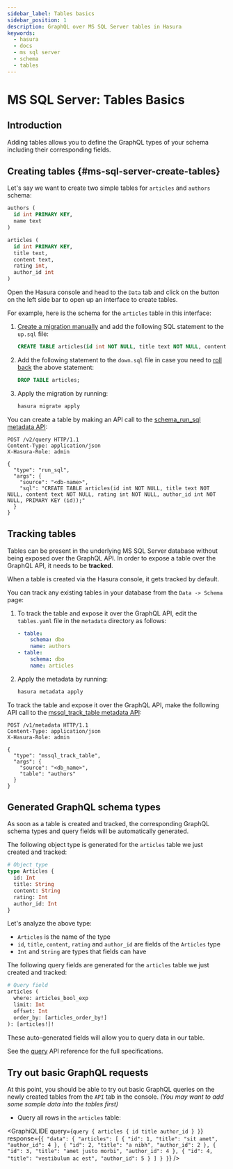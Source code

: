 ```yaml
---
sidebar_label: Tables basics
sidebar_position: 1
description: GraphQL over MS SQL Server tables in Hasura
keywords:
  - hasura
  - docs
  - ms sql server
  - schema
  - tables
---
```



# MS SQL Server: Tables Basics

## Introduction

Adding tables allows you to define the GraphQL types of your schema including their corresponding fields.

## Creating tables {#ms-sql-server-create-tables}

Let's say we want to create two simple tables for `articles` and `authors` schema:

```sql
authors (
  id int PRIMARY KEY,
  name text
)

articles (
  id int PRIMARY KEY,
  title text,
  content text,
  rating int,
  author_id int
)
```

<Tabs className="api-tabs">
<TabItem value="console" label="Console">

Open the Hasura console and head to the `Data` tab and click on the button on the left side bar to open up an interface
to create tables.

For example, here is the schema for the `articles` table in this interface:

<Thumbnail src='/img/schema/create-table-graphql-mssql.png' alt='Schema for an article table' width='1100px' />

</TabItem>
<TabItem value="cli" label="CLI">

1.  [Create a migration manually](/migrations-metadata-seeds/manage-migrations.mdx#create-manual-migrations) and add the
    following SQL statement to the `up.sql` file:

    ```sql
    CREATE TABLE articles(id int NOT NULL, title text NOT NULL, content text NOT NULL, rating int NOT NULL, author_id int NOT NULL, PRIMARY KEY (id));
    ```

2.  Add the following statement to the `down.sql` file in case you need to
    [roll back](/migrations-metadata-seeds/manage-migrations.mdx#roll-back-migrations) the above statement:

    ```sql
    DROP TABLE articles;
    ```

3.  Apply the migration by running:

    ```bash
    hasura migrate apply
    ```

</TabItem> 
<TabItem value="api" label="API">

You can create a table by making an API call to the
[schema_run_sql metadata API](/api-reference/schema-api/run-sql.mdx#schema-run-sql):

```http
POST /v2/query HTTP/1.1
Content-Type: application/json
X-Hasura-Role: admin

{
  "type": "run_sql",
  "args": {
    "source": "<db-name>",
    "sql": "CREATE TABLE articles(id int NOT NULL, title text NOT NULL, content text NOT NULL, rating int NOT NULL, author_id int NOT NULL, PRIMARY KEY (id));"
  }
}
```

</TabItem>
</Tabs>

## Tracking tables

Tables can be present in the underlying MS SQL Server database without being exposed over the GraphQL API. In order to
expose a table over the GraphQL API, it needs to be **tracked**.

<Tabs className="api-tabs">
<TabItem value="console" label="Console">

When a table is created via the Hasura console, it gets tracked by default.

You can track any existing tables in your database from the `Data -> Schema` page:

<Thumbnail src='/img/schema/schema-track-tables-mssql.png' alt='Track table' width='700px' />

</TabItem>
<TabItem value="cli" label="CLI">

1.  To track the table and expose it over the GraphQL API, edit the `tables.yaml` file in the `metadata` directory as
    follows:

    ```yaml {4-6}
    - table:
        schema: dbo
        name: authors
    - table:
        schema: dbo
        name: articles
    ```

2.  Apply the metadata by running:

    ```bash
    hasura metadata apply
    ```

</TabItem>
<TabItem value="api" label="API">

To track the table and expose it over the GraphQL API, make the following API call to the
[mssql_track_table metadata API](/api-reference/metadata-api/table-view.mdx#mssql-track-table):

```http
POST /v1/metadata HTTP/1.1
Content-Type: application/json
X-Hasura-Role: admin

{
  "type": "mssql_track_table",
  "args": {
    "source": "<db_name>",
    "table": "authors"
  }
}
```

</TabItem>
</Tabs>

## Generated GraphQL schema types

As soon as a table is created and tracked, the corresponding GraphQL schema types and query fields will be automatically
generated.

The following object type is generated for the `articles` table we just created and tracked:

```graphql
# Object type
type Articles {
  id: Int
  title: String
  content: String
  rating: Int
  author_id: Int
}
```

Let's analyze the above type:

- `Articles` is the name of the type
- `id`, `title`, `content`, `rating` and `author_id` are fields of the `Articles` type
- `Int` and `String` are types that fields can have

The following query fields are generated for the `articles` table we just created and tracked:

```graphql
# Query field
articles (
  where: articles_bool_exp
  limit: Int
  offset: Int
  order_by: [articles_order_by!]
): [articles!]!
```

<!-- TODO: MSSQL_UNSUPPORTED

  # insert/upsert mutation field
  insert_articles (
    objects: [articles_insert_input!]!
    on_conflict: articles_on_conflict
  ): articles_mutation_response

  # update mutation field
  update_articles (
    where: articles_bool_exp!
    _inc: articles_inc_input
    _set: articles_set_input
  ): articles_mutation_response

  # delete mutation field
  delete_articles (
    where: articles_bool_exp!
  ): articles_mutation_response -->

These auto-generated fields will allow you to query data in our table.

See the [query](/api-reference/graphql-api/query.mdx) API reference for the full specifications.

## Try out basic GraphQL requests

At this point, you should be able to try out basic GraphQL queries on the newly created tables from the `API` tab in the
console. _(You may want to add some sample data into the tables first)_

- Query all rows in the `articles` table:

<GraphiQLIDE
  query={`query {
   articles {
    id
    title
    author_id
  }
}`}
  response={`{
  "data": {
    "articles": [
      {
        "id": 1,
        "title": "sit amet",
        "author_id": 4
      },
      {
        "id": 2,
        "title": "a nibh",
        "author_id": 2
      },
      {
        "id": 3,
        "title": "amet justo morbi",
        "author_id": 4
      },
      {
        "id": 4,
        "title": "vestibulum ac est",
        "author_id": 5
      }
    ]
  }
}`}
/>

<!--

TODO: MSSQL_UNSUPPORTED

   Insert data in the ``author`` table:

    .. graphiql::
      :view_only:
      :query:
        mutation add_author {
          insert_author(
            objects: [
              { name: "Jane" }
            ]
          ) {
              affected_rows
              returning {
                id
                name
              }
            }
        }
      :response:
        {
          "data": {
            "insert_author": {
              "affected_rows": 1,
              "returning": [
                {
                  "id": 11,
                  "name": "Jane"
                }
              ]
            }
          }
        }

 -->
